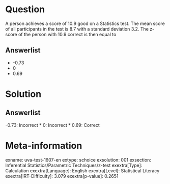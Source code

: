 Question
========

A person achieves a score of 10.9 good on a Statistics test. The mean score of all participants in the test is 8.7 with a standard deviation 3.2. The z-score of the person with 10.9 correct is then equal to

Answerlist
----------

* -0.73
* 0
* 0.69

Solution
========

Answerlist
----------

-0.73: Incorrect
* 0: Incorrect
* 0.69: Correct

Meta-information
================
exname: uva-test-1607-en
extype: schoice
exsolution: 001
exsection: Inferential Statistics/Parametric Techniques/z-test
exextra[Type]: Calculation
exextra[Language]: English
exextra[Level]: Statistical Literacy
exextra[IRT-Difficulty]: 3.079
exextra[p-value]: 0.2651
